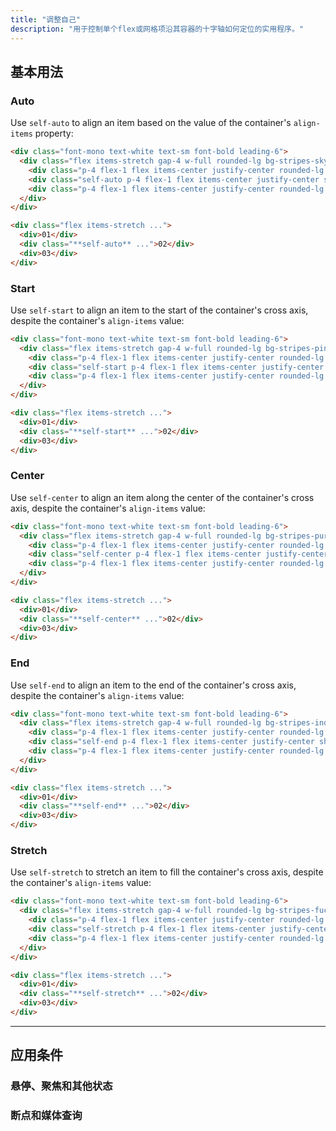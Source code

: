 ```yaml
---
title: "调整自己"
description: "用于控制单个flex或网格项沿其容器的十字轴如何定位的实用程序。"
---
```




## 基本用法

### Auto

Use `self-auto` to align an item based on the value of the container's `align-items` property:

```html {{ example: true }}
<div class="font-mono text-white text-sm font-bold leading-6">
  <div class="flex items-stretch gap-4 w-full rounded-lg bg-stripes-sky h-24">
    <div class="p-4 flex-1 flex items-center justify-center rounded-lg bg-sky-300 dark:bg-sky-800 dark:text-sky-500">01</div>
    <div class="self-auto p-4 flex-1 flex items-center justify-center shadow-lg rounded-lg bg-sky-500">02</div>
    <div class="p-4 flex-1 flex items-center justify-center rounded-lg bg-sky-300 dark:bg-sky-800 dark:text-sky-500">03</div>
  </div>
</div>
```

```html
<div class="flex items-stretch ...">
  <div>01</div>
  <div class="**self-auto** ...">02</div>
  <div>03</div>
</div>
```

### Start

Use `self-start` to align an item to the start of the container's cross axis, despite the container's `align-items` value:

```html {{ example: true }}
<div class="font-mono text-white text-sm font-bold leading-6">
  <div class="flex items-stretch gap-4 w-full rounded-lg bg-stripes-pink h-24">
    <div class="p-4 flex-1 flex items-center justify-center rounded-lg bg-pink-300 dark:bg-pink-800 dark:text-pink-400">01</div>
    <div class="self-start p-4 flex-1 flex items-center justify-center shadow-lg rounded-lg bg-pink-500">02</div>
    <div class="p-4 flex-1 flex items-center justify-center rounded-lg bg-pink-300 dark:bg-pink-800 dark:text-pink-400">03</div>
  </div>
</div>
```

```html
<div class="flex items-stretch ...">
  <div>01</div>
  <div class="**self-start** ...">02</div>
  <div>03</div>
</div>
```

### Center

Use `self-center` to align an item along the center of the container's cross axis, despite the container's `align-items` value:

```html {{ example: true }}
<div class="font-mono text-white text-sm font-bold leading-6">
  <div class="flex items-stretch gap-4 w-full rounded-lg bg-stripes-purple h-24">
    <div class="p-4 flex-1 flex items-center justify-center rounded-lg bg-purple-300 dark:bg-purple-800 dark:text-purple-400">01</div>
    <div class="self-center p-4 flex-1 flex items-center justify-center shadow-lg rounded-lg bg-purple-500">02</div>
    <div class="p-4 flex-1 flex items-center justify-center rounded-lg bg-purple-300 dark:bg-purple-800 dark:text-purple-400">03</div>
  </div>
</div>
```

```html
<div class="flex items-stretch ...">
  <div>01</div>
  <div class="**self-center** ...">02</div>
  <div>03</div>
</div>
```

### End

Use `self-end` to align an item to the end of the container's cross axis, despite the container's `align-items` value:

```html {{ example: true }}
<div class="font-mono text-white text-sm font-bold leading-6">
  <div class="flex items-stretch gap-4 w-full rounded-lg bg-stripes-indigo h-24">
    <div class="p-4 flex-1 flex items-center justify-center rounded-lg bg-indigo-300 dark:bg-indigo-800 dark:text-indigo-400">01</div>
    <div class="self-end p-4 flex-1 flex items-center justify-center shadow-lg rounded-lg bg-indigo-500">02</div>
    <div class="p-4 flex-1 flex items-center justify-center rounded-lg bg-indigo-300 dark:bg-indigo-800 dark:text-indigo-400">03</div>
  </div>
</div>
```

```html
<div class="flex items-stretch ...">
  <div>01</div>
  <div class="**self-end** ...">02</div>
  <div>03</div>
</div>
```

### Stretch

Use `self-stretch` to stretch an item to fill the container's cross axis, despite the container's `align-items` value:

```html {{ example: true }}
<div class="font-mono text-white text-sm font-bold leading-6">
  <div class="flex items-stretch gap-4 w-full rounded-lg bg-stripes-fuchsia h-24">
    <div class="p-4 flex-1 flex items-center justify-center rounded-lg bg-fuchsia-300 dark:bg-fuchsia-800 dark:text-fuchsia-400">01</div>
    <div class="self-stretch p-4 flex-1 flex items-center justify-center shadow-lg rounded-lg bg-fuchsia-500">02</div>
    <div class="p-4 flex-1 flex items-center justify-center rounded-lg bg-fuchsia-300 dark:bg-fuchsia-800 dark:text-fuchsia-400">03</div>
  </div>
</div>
```

```html
<div class="flex items-stretch ...">
  <div>01</div>
  <div class="**self-stretch** ...">02</div>
  <div>03</div>
</div>
```

---

## <Heading ignore>应用条件</Heading>

### <Heading ignore>悬停、聚焦和其他状态</Heading>

<HoverFocusAndOtherStates defaultClass="self-auto" featuredClass="self-end" />

### <Heading ignore>断点和媒体查询</Heading>

<BreakpointsAndMediaQueries defaultClass="self-auto" featuredClass="self-end" />
